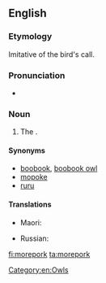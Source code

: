 ==English==
{{rfi|en}}
{{wikipedia}}
{{wikispecies|Ninox}}

===Etymology===
Imitative of the bird's call.

===Pronunciation===
* {{a|UK}} {{IPA|/ˈmɔːpɔːk/|lang=en}}

===Noun===
{{en-noun}}

# {{label|en|chiefly|_|NZ}} The {{vern|boobook owl}} {{taxlink|Ninox novaeseelandiae|species|noshow=1}}. {{defdate|from 19th c.}}

====Synonyms====
* [[boobook]], [[boobook owl]]
* [[mopoke]] {{qualifier|Australia}}
* [[ruru]] {{qualifier|New Zealand}}

====Translations====
{{trans-top|owl}}
* Maori: {{t|mi|ruru}}
{{trans-mid}}
* Russian: {{t|ru|куку́шечья иглоно́гая сова́|f}}
{{trans-bottom}}

[[Category:en:Owls]]

[[fi:morepork]]
[[ta:morepork]]